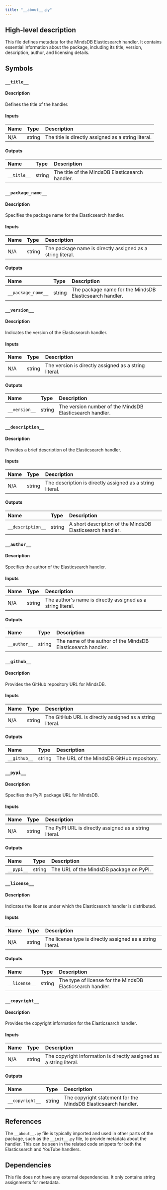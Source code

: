 ```yaml
---
title: "__about__.py"
---
```


## High-level description
This file defines metadata for the MindsDB Elasticsearch handler. It contains essential information about the package, including its title, version, description, author, and licensing details.

## Symbols

### `__title__`
#### Description
Defines the title of the handler.

#### Inputs
| Name | Type | Description |
|:-----|:-----|:------------|
| N/A | string | The title is directly assigned as a string literal. |

#### Outputs
| Name | Type | Description |
|:-----|:-----|:------------|
| `__title__` | string | The title of the MindsDB Elasticsearch handler. |

### `__package_name__`
#### Description
Specifies the package name for the Elasticsearch handler.

#### Inputs
| Name | Type | Description |
|:-----|:-----|:------------|
| N/A | string | The package name is directly assigned as a string literal. |

#### Outputs
| Name | Type | Description |
|:-----|:-----|:------------|
| `__package_name__` | string | The package name for the MindsDB Elasticsearch handler. |

### `__version__`
#### Description
Indicates the version of the Elasticsearch handler.

#### Inputs
| Name | Type | Description |
|:-----|:-----|:------------|
| N/A | string | The version is directly assigned as a string literal. |

#### Outputs
| Name | Type | Description |
|:-----|:-----|:------------|
| `__version__` | string | The version number of the MindsDB Elasticsearch handler. |

### `__description__`
#### Description
Provides a brief description of the Elasticsearch handler.

#### Inputs
| Name | Type | Description |
|:-----|:-----|:------------|
| N/A | string | The description is directly assigned as a string literal. |

#### Outputs
| Name | Type | Description |
|:-----|:-----|:------------|
| `__description__` | string | A short description of the MindsDB Elasticsearch handler. |

### `__author__`
#### Description
Specifies the author of the Elasticsearch handler.

#### Inputs
| Name | Type | Description |
|:-----|:-----|:------------|
| N/A | string | The author's name is directly assigned as a string literal. |

#### Outputs
| Name | Type | Description |
|:-----|:-----|:------------|
| `__author__` | string | The name of the author of the MindsDB Elasticsearch handler. |

### `__github__`
#### Description
Provides the GitHub repository URL for MindsDB.

#### Inputs
| Name | Type | Description |
|:-----|:-----|:------------|
| N/A | string | The GitHub URL is directly assigned as a string literal. |

#### Outputs
| Name | Type | Description |
|:-----|:-----|:------------|
| `__github__` | string | The URL of the MindsDB GitHub repository. |

### `__pypi__`
#### Description
Specifies the PyPI package URL for MindsDB.

#### Inputs
| Name | Type | Description |
|:-----|:-----|:------------|
| N/A | string | The PyPI URL is directly assigned as a string literal. |

#### Outputs
| Name | Type | Description |
|:-----|:-----|:------------|
| `__pypi__` | string | The URL of the MindsDB package on PyPI. |

### `__license__`
#### Description
Indicates the license under which the Elasticsearch handler is distributed.

#### Inputs
| Name | Type | Description |
|:-----|:-----|:------------|
| N/A | string | The license type is directly assigned as a string literal. |

#### Outputs
| Name | Type | Description |
|:-----|:-----|:------------|
| `__license__` | string | The type of license for the MindsDB Elasticsearch handler. |

### `__copyright__`
#### Description
Provides the copyright information for the Elasticsearch handler.

#### Inputs
| Name | Type | Description |
|:-----|:-----|:------------|
| N/A | string | The copyright information is directly assigned as a string literal. |

#### Outputs
| Name | Type | Description |
|:-----|:-----|:------------|
| `__copyright__` | string | The copyright statement for the MindsDB Elasticsearch handler. |

## References
The `__about__.py` file is typically imported and used in other parts of the package, such as the `__init__.py` file, to provide metadata about the handler. This can be seen in the related code snippets for both the Elasticsearch and YouTube handlers.

## Dependencies
This file does not have any external dependencies. It only contains string assignments for metadata.